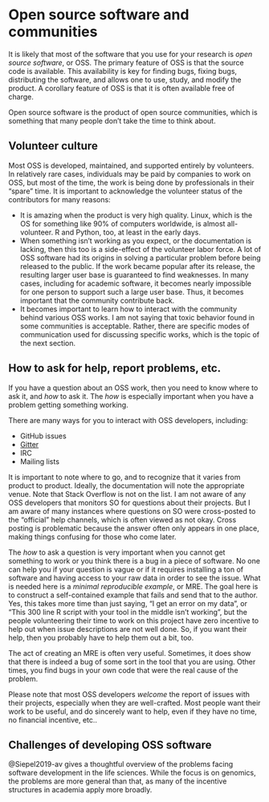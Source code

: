 # Open source software and communities

It is likely that most of the software that you use for your research is *open source software*, or OSS.
The primary feature of OSS is that the source code is available.  This availability is key for finding bugs,
fixing bugs, distributing the software, and allows one to use, study, and modify the product.  A corollary 
feature of OSS is that it is often available free of charge.

Open source software is the product of open source communities, which is something that many people don't 
take the time to think about.

## Volunteer culture

Most OSS is developed, maintained, and supported entirely by volunteers.  In relatively rare cases, individuals
may be paid by companies to work on OSS, but most of the time, the work is being done by professionals in their
"spare" time.  It is important to acknowledge the volunteer status of the contributors for many reasons:

* It is amazing when the product is very high quality.  Linux, which is the OS for something like 90% of computers
  worldwide, is almost all-volunteer.  R and Python, too, at least in the early days.
* When something isn't working as you expect, or the documentation is lacking, then this too is a side-effect 
  of the volunteer labor force.  A lot of OSS software had its origins in solving a particular problem before
  being released to the public.  If the work became popular after its release, the resulting larger user
  base is guaranteed to find weaknesses.  In many cases, including for academic software, it becomes nearly
  impossible for one person to support such a large user base.  Thus, it becomes important that the community
  contribute back.
* It becomes important to learn how to interact with the community behind various OSS works.  I am not saying 
  that toxic behavior found in some communities is acceptable.  Rather, there are specific modes of communication
  used for discussing specific works, which is the topic of the next section.
  
## How to ask for help, report problems, etc.

If you have a question about an OSS work, then you need to know where to ask it, and *how* to ask it.  The *how*
is especially important when you have a problem getting something working.

There are many ways for you to interact with OSS developers, including:

* GitHub issues
* [Gitter](https://gitter.im/)
* IRC
* Mailing lists

It is important to note where to go, and to recognize that it varies from product to product.  Ideally, the
documentation will note the appropriate venue.  Note that Stack Overflow is not on the list.  I am not aware
of any OSS developers that monitors SO for questions about their projects.  But I am aware of many instances
where questions on SO were cross-posted to the "official" help channels, which is often viewed as not okay.
Cross posting is problematic because the answer often only appears in one place, making things confusing
for those who come later.

The *how* to ask a question is very important when you cannot get something to work or you think there is
a bug in a piece of software.  No one can help you if your question is vague or if it requires installing
a ton of software and having access to your raw data in order to see the issue.  What is needed here is a 
*minimal reproducible example*, or MRE.  The goal here is to construct a self-contained example that fails 
and send that to the author.  Yes, this takes more time than just saying, "I get an error on my data",
or "This 300 line R script with your tool in the middle isn't working", but the people volunteering their
time to work on this project have zero incentive to help out when issue descriptions are not well done. So,
if you want their help, then you probably have to help them out a bit, too.

The act of creating an MRE is often very useful.  Sometimes, it does show that there is indeed a bug of some
sort in the tool that you are using.  Other times, you find bugs in your own code that were the real cause of
the problem.

Please note that most OSS developers *welcome* the report of issues with their projects, especially when
they are well-crafted.  Most people want their work to be useful, and do sincerely want to help, even if
they have no time, no financial incentive, etc..

## Challenges of developing OSS software

@Siepel2019-av gives a thoughtful overview of the problems facing software development in the life sciences.
While the focus is on genomics, the problems are more general than that, as many of the incentive structures
in academia apply more broadly.
